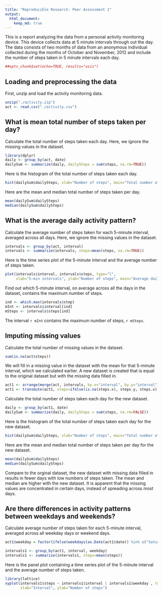 ```yaml
---
title: "Reproducible Research: Peer Assessment 1"
output: 
  html_document:
    keep_md: true
---
```


This is a report analyzing the data from a personal activity monitoring device. This device collects data at 5 minute intervals through out the day. The data consists of two months of data from an anonymous individual collected during the months of October and November, 2012 and include the number of steps taken in 5 minute intervals each day.


```r
##opts_chunk$set(echo=TRUE, results="asis")
```

## Loading and preprocessing the data
First, unzip and load the activity monitoring data.
```r
unzip("./activity.zip")
act <- read.csv("./activity.csv")
```

## What is mean total number of steps taken per day?
Calculate the total number of steps taken each day.  Here, we ignore the missing values in the dataset.
```r
library(dplyr)
daily <- group_by(act, date)
dailySum <- summarize(daily, dailySteps = sum(steps, na.rm=TRUE))
```

Here is the histogram of the total number of steps taken each day.
```r
hist(dailySum$dailySteps, xlab="Number of steps", main="Total number of steps taken each day")
```

Here are the mean and median total number of steps taken per day.
```r
mean(dailySum$dailySteps)
median(dailySum$dailySteps)
```

## What is the average daily activity pattern?
Calculate the average number of steps taken for each 5-minute interval, averaged across all days. Here, we ignore the missing values in the dataset.
```r
intervals <- group_by(act, interval)
intervals <- summarize(intervals, steps=mean(steps, na.rm=TRUE))
```

Here is the time series plot of the 5-minute interval and the average number of steps taken.
```r
plot(intervals$interval, intervals$steps, type="l", 
     xlab="5-min intervals", ylab="Number of steps", main="Average daily activity pattern")
```

Find out which 5-minute interval, on average across all the days in the dataset, contains the maximum number of steps.
```r
ind <- which.max(intervals$step)
mInt <- intervals$interval[ind]
mSteps <- intervals$steps[ind]
```
The interval `r mInt` contains the maximum number of steps, `r mSteps`.


## Imputing missing values
Calculate the total number of missing values in the dataset.
``` r
sum(is.na(act$steps))
```

We will fill in a missing value in the dataset with the mean for that 5-minute interval, which we calculated earlier.  A new dataset is created that is equal to the original dataset but with the missing data filled in.
``` r
act1 <- arrange(merge(act, intervals, by.x="interval", by.y="interval"), date)
act1 <- transmute(act1, steps=ifelse(is.na(steps.x), steps.y, steps.x), date=date, interval=interval)
```

Calculate the total number of steps taken each day for the new dataset.
```r
daily <- group_by(act1, date)
dailySum <- summarize(daily, dailySteps = sum(steps, na.rm=FALSE))
```

Here is the histogram of the total number of steps taken each day for the new dataset.
```r
hist(dailySum$dailySteps, xlab="Number of steps", main="Total number of steps taken each day")
```

Here are the mean and median total number of steps taken per day for the new dataset.
```r
mean(dailySum$dailySteps)
median(dailySum$dailySteps)
```

Compare to the orginal dataset, the new dataset with missing data filled in results in fewer days with low numbers of steps taken. The mean and median are higher with the new dataset.  It is apparent that the missing values are concentrated in certain days, instead of spreading across most days.

## Are there differences in activity patterns between weekdays and weekends?
Calculate average number of steps taken for each 5-minute interval, averaged across all weekday days or weekend days.
```r
act1$weekday = factor(ifelse(weekdays(as.Date(act1$date)) %in% c("Saturday","Sunday"), "weekend", "weekday"))

intervals1 <- group_by(act1, interval, weekday)
intervals1 <- summarize(intervals1, steps=mean(steps))
```

Here is the panel plot containing a time series plot of the 5-minute interval and the average number of steps taken.
```r
library(lattice)
xyplot(intervals1$steps ~ intervals1$interval | intervals1$weekday , type="l", layout=c(1,2),
       xlab="Interval", ylab="Number of steps")
```
